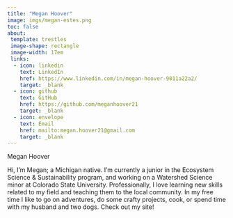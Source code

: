```yaml
---
title: "Megan Hoover"
image: imgs/megan-estes.png
toc: false
about: 
 template: trestles
 image-shape: rectangle
 image-width: 17em
 links:
  - icon: linkedin
    text: LinkedIn
    href: https://www.linkedin.com/in/megan-hoover-9011a22a2/
    target: _blank
  - icon: github
    text: GitHub
    href: https://github.com/meganhoover21
    target: _blank
  - icon: envelope
    text: Email
    href: mailto:megan.hoover21@gmail.com
    target: _blank
---
```


Megan Hoover

Hi, I'm Megan; a Michigan native. I'm currently a junior in the Ecosystem Science & Sustainability program, and working on a Watershed Science minor at Colorado State University. Professionally, I love learning new skills related to my field and teaching them to the local community. In my free time I like to go on adventures, do some crafty projects, cook, or spend time with my husband and two dogs. Check out my site!  
